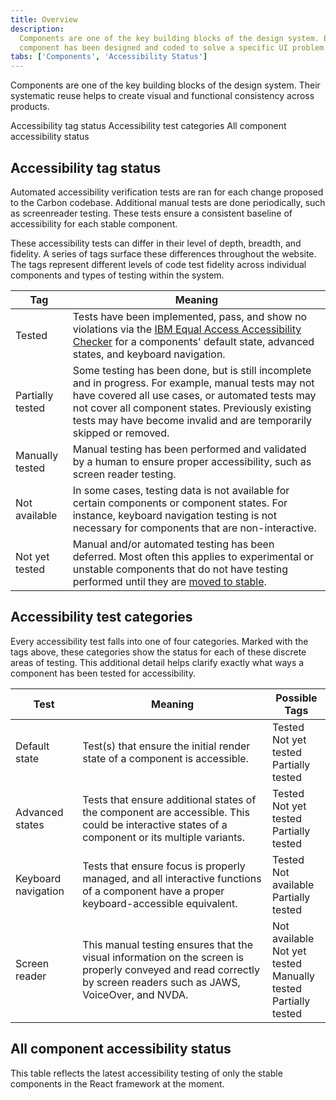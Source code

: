 ```yaml
---
title: Overview
description:
  Components are one of the key building blocks of the design system. Each
  component has been designed and coded to solve a specific UI problem.
tabs: ['Components', 'Accessibility Status']
---
```



<PageDescription>

Components are one of the key building blocks of the design system. Their
systematic reuse helps to create visual and functional consistency across
products.

</PageDescription>

<AnchorLinks>

<AnchorLink>Accessibility tag status</AnchorLink>
<AnchorLink>Accessibility test categories</AnchorLink>
<AnchorLink>All component accessibility status</AnchorLink>

</AnchorLinks>

## Accessibility tag status

Automated accessibility verification tests are ran for each change proposed to
the Carbon codebase. Additional manual tests are done periodically, such as
screenreader testing. These tests ensure a consistent baseline of accessibility
for each stable component.

These accessibility tests can differ in their level of depth, breadth, and
fidelity. A series of tags surface these differences throughout the website. The
tags represent different levels of code test fidelity across individual
components and types of testing within the system.

| Tag                                     | Meaning                                                                                                                                                                                                                                                                                     |
| --------------------------------------- | ------------------------------------------------------------------------------------------------------------------------------------------------------------------------------------------------------------------------------------------------------------------------------------------- |
| <Tag type="green">Tested</Tag>          | Tests have been implemented, pass, and show no violations via the [IBM Equal Access Accessibility Checker](https://github.com/IBMa/equal-access) for a components' default state, advanced states, and keyboard navigation.                                                                 |
| <Tag type="blue">Partially tested</Tag> | Some testing has been done, but is still incomplete and in progress. For example, manual tests may not have covered all use cases, or automated tests may not cover all component states. Previously existing tests may have become invalid and are temporarily skipped or removed.         |
| <Tag type="teal">Manually tested</Tag>  | Manual testing has been performed and validated by a human to ensure proper accessibility, such as screen reader testing.                                                                                                                                                                   |
| <Tag>Not available</Tag>                | In some cases, testing data is not available for certain components or component states. For instance, keyboard navigation testing is not necessary for components that are non-interactive.                                                                                                |
| <Tag type="purple">Not yet tested</Tag> | Manual and/or automated testing has been deferred. Most often this applies to experimental or unstable components that do not have testing performed until they are [moved to stable](https://github.com/carbon-design-system/carbon/blob/main/docs/experimental-code.md#moving-to-stable). |

## Accessibility test categories

Every accessibility test falls into one of four categories. Marked with the tags above, these categories show the status for each of these discrete areas of testing. This additional detail helps clarify exactly what ways a component has been tested for accessibility.

| Test                | Meaning                                                                                                                               | Possible Tags                                                                                                                                               |
| ------------------- | ------------------------------------------------------------------------------------------------------------------------------------- | ----------------------------------------------------------------------------------------------------------------------------------------------------------- |
| Default state       | Test(s) that ensure the initial render state of a component is accessible.                                                                                                    | <Tag type="green">Tested</Tag><br/><Tag type="purple">Not yet tested</Tag><br/><Tag type="blue">Partially tested</Tag>                                      |
| Advanced states     | Tests that ensure additional states of the component are accessible. This could be interactive states of a component or its multiple variants. | <Tag type="green">Tested</Tag><br/><Tag type="purple">Not yet tested</Tag><br/><Tag type="blue">Partially tested</Tag>                                      |
| Keyboard navigation | Tests that ensure focus is properly managed, and all interactive functions of a component have a proper keyboard-accessible equivalent.                                                 | <Tag type="green">Tested</Tag><br/><Tag>Not available</Tag><br/><Tag type="blue">Partially tested</Tag>                                                     |
| Screen reader       | This manual testing ensures that the visual information on the screen is properly conveyed and read correctly by screen readers such as JAWS, VoiceOver, and NVDA.                                           | <Tag>Not available</Tag><br/><Tag type="purple">Not yet tested</Tag><br/><Tag type="teal">Manually tested</Tag><br/><Tag type="blue">Partially tested</Tag> |

## All component accessibility status

This table reflects the latest accessibility testing of only the stable
components in the React framework at the moment.

<A11yStatus />
